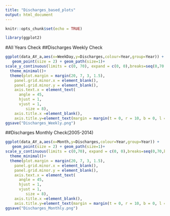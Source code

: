 ---
title: "Discharges_based_plots"
output: html_document
---

```{r setup, include=FALSE}
knitr::opts_chunk$set(echo = TRUE)
```

```{r}
library(ggplot2)
```

#All Years Check
##Discharges Weekly Check

```{r}
ggplot(data_AY_a,aes(x=WeekDay,y=Discharges,colour=Year,group=Year)) +
   geom_point(size = 2) + geom_path(size=1)+
scale_y_continuous(limits = c(0, 70), expand = c(0, 0),breaks=seq(0,70,by=10)) + 
  theme_minimal()+
  theme(plot.margin = margin(20, 7, 3, 1.5),
    panel.grid.minor.x = element_blank(),
    panel.grid.minor.y = element_blank(),
    axis.text.x = element_text(
      angle = 45,
      hjust = 1,
      vjust = 1,
         size = 8),
    axis.title.x =element_blank(),
    axis.title.y=element_text(margin = margin(t = 0, r = 10, b = 0, l = 0),size=8.5,face="bold"))
ggsave("Discharges_Weekly.png")
```

##Discharges Monthly Check(2005-2014)

```{r}
ggplot(data_AY_a,aes(x=Month,y=Discharges,colour=Year,group=Year)) +
   geom_point(size = 2) + geom_path(size=1)+
scale_y_continuous(limits = c(0,70), expand = c(0, 0),breaks=seq(0,70,by=10)) + 
  theme_minimal()+
  theme(plot.margin = margin(20, 7, 3, 1.5),
    panel.grid.minor.x = element_blank(),
    panel.grid.minor.y = element_blank(),
    axis.text.x = element_text(
      angle = 45,
      hjust = 1,
      vjust = 1,
         size = 8),
    axis.title.x =element_blank(),
    axis.title.y=element_text(margin = margin(t = 0, r = 10, b = 0, l = 0),size=8.5,face="bold"))
ggsave("Discharges_Monthly.png")
```